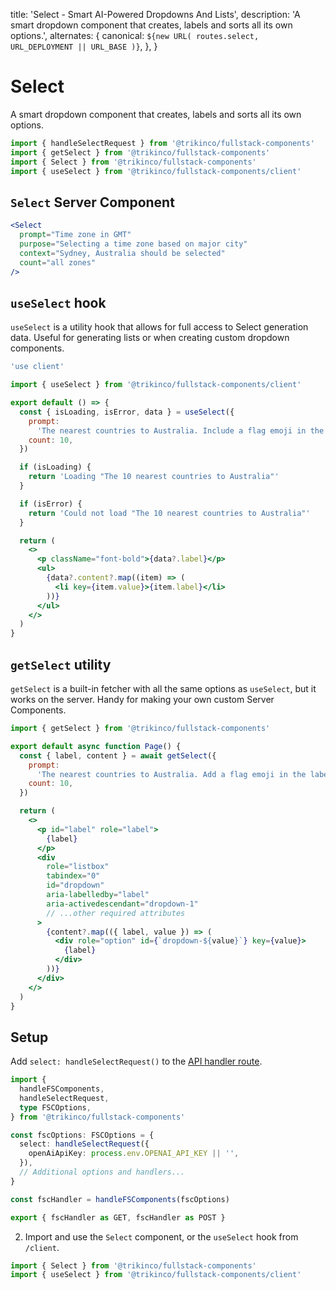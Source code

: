 
  title: 'Select - Smart AI-Powered Dropdowns And Lists',
  description:
    'A smart dropdown component that creates, labels and sorts all its own options.',
  alternates: {
    canonical: `${new URL(
      routes.select,
      URL_DEPLOYMENT || URL_BASE
    )}`,
  },
}

# Select

A smart dropdown component that creates, labels and sorts all its own options.

```jsx
import { handleSelectRequest } from '@trikinco/fullstack-components'
import { getSelect } from '@trikinco/fullstack-components'
import { Select } from '@trikinco/fullstack-components'
import { useSelect } from '@trikinco/fullstack-components/client'
```

## `Select` Server Component

```jsx
<Select
  prompt="Time zone in GMT"
  purpose="Selecting a time zone based on major city"
  context="Sydney, Australia should be selected"
  count="all zones"
/>
```

## `useSelect` hook

`useSelect` is a utility hook that allows for full access to Select generation data.
Useful for generating lists or when creating custom dropdown components.

```jsx
'use client'

import { useSelect } from '@trikinco/fullstack-components/client'

export default () => {
  const { isLoading, isError, data } = useSelect({
    prompt:
      'The nearest countries to Australia. Include a flag emoji in the label.',
    count: 10,
  })

  if (isLoading) {
    return 'Loading "The 10 nearest countries to Australia"'
  }

  if (isError) {
    return 'Could not load "The 10 nearest countries to Australia"'
  }

  return (
    <>
      <p className="font-bold">{data?.label}</p>
      <ul>
        {data?.content?.map((item) => (
          <li key={item.value}>{item.label}</li>
        ))}
      </ul>
    </>
  )
}
```

<Example>
  <UseSelect />
</Example>

## `getSelect` utility

`getSelect` is a built-in fetcher with all the same options as `useSelect`, but it works on the server. Handy for making your own custom Server Components.

```jsx title="Server Component"
import { getSelect } from '@trikinco/fullstack-components'

export default async function Page() {
  const { label, content } = await getSelect({
    prompt:
      'The nearest countries to Australia. Add a flag emoji in the label.',
    count: 10,
  })

  return (
    <>
      <p id="label" role="label">
        {label}
      </p>
      <div
        role="listbox"
        tabindex="0"
        id="dropdown"
        aria-labelledby="label"
        aria-activedescendant="dropdown-1"
        // ...other required attributes
      >
        {content?.map(({ label, value }) => (
          <div role="option" id={`dropdown-${value}`} key={value}>
            {label}
          </div>
        ))}
      </div>
    </>
  )
}
```

## Setup

Add `select: handleSelectRequest()` to the [API handler route](/docs/get-started/#setup).

```ts title="app/api/fsutils/[...fscomponents]/route.ts"
import {
  handleFSComponents,
  handleSelectRequest,
  type FSCOptions,
} from '@trikinco/fullstack-components'

const fscOptions: FSCOptions = {
  select: handleSelectRequest({
    openAiApiKey: process.env.OPENAI_API_KEY || '',
  }),
  // Additional options and handlers...
}

const fscHandler = handleFSComponents(fscOptions)

export { fscHandler as GET, fscHandler as POST }
```

2. Import and use the `Select` component, or the `useSelect` hook from `/client`.

```jsx
import { Select } from '@trikinco/fullstack-components'
import { useSelect } from '@trikinco/fullstack-components/client'
```

